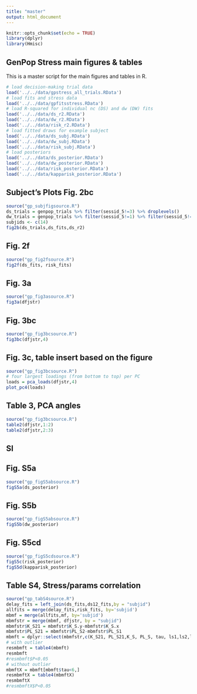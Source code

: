 ```yaml
---
title: "master"
output: html_document
---
```


```r
knitr::opts_chunk$set(echo = TRUE)
library(dplyr)
library(Hmisc)
```

## GenPop Stress main figures & tables

This is a master script for the main figures and tables in R.

```r
# load decision-making trial data
load('../../data/gpstress_all_trials.RData')
# load fits and stress data
load('../../data/gpfitsstress.RData')
# load R-squared for individual nc (DS) and dw (DW) fits
load('../../data/ds_r2.RData')
load('../../data/dw_r2.RData')
load('../../data/risk_r2.RData')
# load fitted draws for example subject
load('../../data/ds_subj.RData')
load('../../data/dw_subj.RData')
load('../../data/risk_subj.RData')
# load posteriors
load('../../data/ds_posterior.RData')
load('../../data/dw_posterior.RData')
load('../../data/risk_posterior.RData')
load('../../data/kapparisk_posterior.RData')
```

## Subject's Plots Fig. 2bc

```r
source("gp_subjfigsource.R")
ds_trials = genpop_trials %>% filter(sessid_5!=3) %>% droplevels()
dw_trials = genpop_trials %>% filter(sessid_5!=1) %>% filter(sessid_5!=2) %>% droplevels()
subjids <- c(14)
fig2b(ds_trials,ds_fits,ds_r2)
```

## Fig. 2f

```r
source("gp_fig2fsource.R")
fig2f(ds_fits, risk_fits)
```

## Fig. 3a

```r
source("gp_fig3asource.R")
fig3a(dfjstr)
```

## Fig. 3bc

```r
source("gp_fig3bcsource.R")
fig3bc(dfjstr,4)
```

## Fig. 3c, table insert based on the figure

```r
source("gp_fig3bcsource.R")
# four largest loadings (from bottom to top) per PC
loads = pca_loads(dfjstr,4)
plot_pc4(loads)
```

## Table 3, PCA angles

```r
source("gp_fig3bcsource.R")
table2(dfjstr,1:2)
table2(dfjstr,2:3)
```
## SI

## Fig. S5a

```r
source("gp_figS5absource.R")
figS5a(ds_posterior)
```

## Fig. S5b

```r
source("gp_figS5absource.R")
figS5b(dw_posterior)
```


## Fig. S5cd

```r
source("gp_figS5cdsource.R")
figS5c(risk_posterior)
figS5d(kapparisk_posterior)
```


## Table S4, Stress/params correlation

```r
source("gp_tabS4source.R")
delay_fits = left_join(ds_fits,ds12_fits,by = "subjid")
allfits = merge(delay_fits,risk_fits, by='subjid')
mbmf = merge(allfits,mf, by='subjid')
mbmfstr = merge(mbmf, dfjstr, by = "subjid")
mbmfstr$K_S21 = mbmfstr$K_S.y-mbmfstr$K_S.x
mbmfstr$PL_S21 = mbmfstr$PL_S2-mbmfstr$PL_S1
mbmft = dplyr::select(mbmfstr,c(K_S21, PL_S21,K_S, PL_S, tau, ls1,ls2,ls3,lds2,lds3,lds32,lfs2,lfs3,lfs32,lh1,lh2,lh3,ldh2,ldh3,ldh32,lfh2,lfh3,lfh32,pss,bepsi,lcu,ms,ts,PC1,PC2,PC3,PC4))
# with outlier
resmbmft = table4(mbmft)
resmbmft
#resmbmft$P<0.05
# without outlier
mbmftX = mbmft[mbmft$tau<6,]
resmbmftX = table4(mbmftX)
resmbmftX
#resmbmftX$P<0.05
```


